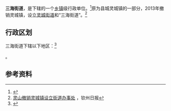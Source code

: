 {{中国乡级行政区|45/07/21/002/000}}

'''三海街道'''，是{{PRC admin/fullname|45/07/21/002/000|3}}下辖的一个[[乡镇|乡镇]]级行政单位。<ref>{{PRC admin/ref sgc|{{PRC admin/parent|45/07/21/002/000}}}}</ref>原为县城灵城镇的一部分，2013年撤销灵城镇，设立[[灵城街道|灵城街道]]和“三海街道”。<ref>[http://db.qina.cc/a/qzrb/2013/08/05/245493.html 灵山撤销灵城镇设立街道办事处] {{Wayback|url=http://db.qina.cc/a/qzrb/2013/08/05/245493.html |date=20181009032735 }}，钦州日报</ref>

== 行政区划 ==

三海街道下辖以下地区：<ref>{{PRC admin/ref sgc|45/07/21/002/000}}</ref>

{{PRC admin/children|45/07/21/002/000}}。

== 参考资料 ==

{{reflist}}

{{行政区划小作品}}
{{PRC admin/navcat|45/07/21/002/000}}